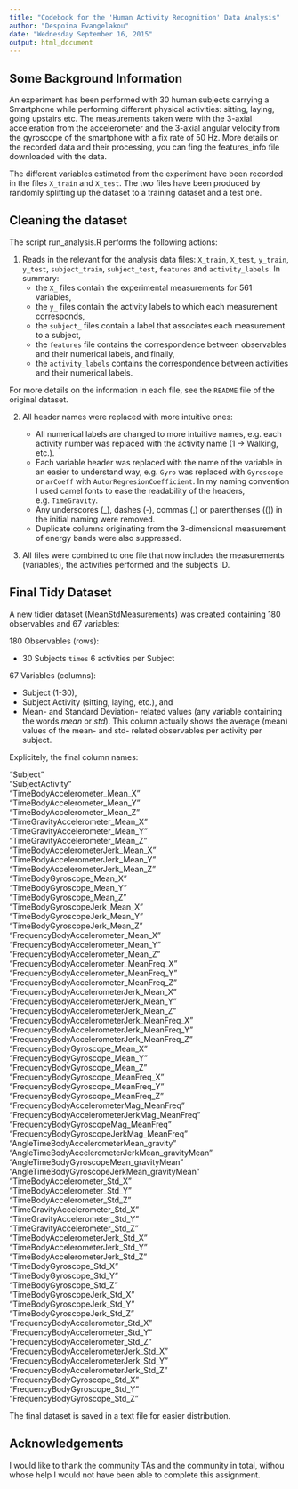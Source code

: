 ```yaml
---
title: "Codebook for the 'Human Activity Recognition' Data Analysis"
author: "Despoina Evangelakou"
date: "Wednesday September 16, 2015"
output: html_document
---
```

## Some Background Information

An experiment has been performed with 30 human subjects carrying a Smartphone while performing different physical activities: sitting, laying, going upstairs etc. The measurements taken were with the 3-axial acceleration from the accelerometer and the 3-axial angular velocity from the gyroscope of the smartphone with a fix rate of 50 Hz. More details on the recorded data and their processing, you can fing the features_info file downloaded with the data. 

The different variables estimated from the experiment have been recorded in the files `X_train` and `X_test`. The two files have been produced by randomly splitting up the dataset to a training dataset and a test one. 

## Cleaning the dataset 

The script run_analysis.R performs the following actions: 

1.  Reads in the relevant for the analysis data files: `X_train`, `X_test`, `y_train`, `y_test`, `subject_train`, `subject_test`, `features` and `activity_labels`. 
In summary:
    * the `X_` files contain the experimental measurements for 561 variables, 
    * the `y_` files contain the activity labels to which each measurement corresponds, 
    * the `subject_` files contain a label that associates each measurement to a subject, 
    * the `features` file contains the correspondence between observables and their numerical labels, and finally, 
    * the `activity_labels` contains the correspondence between activities and their numerical labels. 

   For more details on the information in each file, see the `README` file of the original dataset. 


2.  All header names were replaced with more intuitive ones: 

    * All numerical labels are changed to more intuitive names, e.g. each activity number was replaced with the activity name (1 -> Walking, etc.). 
    * Each variable header was replaced with the name of the variable in an easier to understand way, e.g. `Gyro` was replaced with `Gyroscope` or `arCoeff` with  `AutorRegresionCoefficient`. In my naming convention I used camel fonts to ease the readability of the headers, e.g. `TimeGravity`. 
    * Any underscores (_), dashes (-), commas (,) or parenthenses (()) in the initial naming were removed. 
    * Duplicate columns originating from the 3-dimensional measurement of energy bands were also suppressed. 



3.  All files were combined to one file that now includes the measurements (variables), the activities performed and the subject's ID. 

## Final Tidy Dataset 

A new tidier dataset (MeanStdMeasurements) was created containing 180 observables and 67 variables: 

180 Observables (rows): 

* 30 Subjects `times` 6 activities per Subject 
 
67 Variables (columns): 

* Subject (1-30), 
* Subject Activity (sitting, laying, etc.), and 
* Mean- and Standard Deviation- related values (any variable containing the words *mean* or *std*). This column actually shows the average (mean) values of the mean- and std- related observables per activity per subject. 

Explicitely, the final column names: 

 "Subject"                                        
 "SubjectActivity"                               
 "TimeBodyAccelerometer_Mean_X"                   
 "TimeBodyAccelerometer_Mean_Y"                  
 "TimeBodyAccelerometer_Mean_Z"                   
 "TimeGravityAccelerometer_Mean_X"               
 "TimeGravityAccelerometer_Mean_Y"                
 "TimeGravityAccelerometer_Mean_Z"               
 "TimeBodyAccelerometerJerk_Mean_X"               
 "TimeBodyAccelerometerJerk_Mean_Y"              
 "TimeBodyAccelerometerJerk_Mean_Z"               
 "TimeBodyGyroscope_Mean_X"                      
 "TimeBodyGyroscope_Mean_Y"                       
 "TimeBodyGyroscope_Mean_Z"                      
 "TimeBodyGyroscopeJerk_Mean_X"                   
 "TimeBodyGyroscopeJerk_Mean_Y"                  
 "TimeBodyGyroscopeJerk_Mean_Z"                   
 "FrequencyBodyAccelerometer_Mean_X"             
 "FrequencyBodyAccelerometer_Mean_Y"              
 "FrequencyBodyAccelerometer_Mean_Z"             
 "FrequencyBodyAccelerometer_MeanFreq_X"          
 "FrequencyBodyAccelerometer_MeanFreq_Y"         
 "FrequencyBodyAccelerometer_MeanFreq_Z"          
 "FrequencyBodyAccelerometerJerk_Mean_X"         
 "FrequencyBodyAccelerometerJerk_Mean_Y"          
 "FrequencyBodyAccelerometerJerk_Mean_Z"         
 "FrequencyBodyAccelerometerJerk_MeanFreq_X"      
 "FrequencyBodyAccelerometerJerk_MeanFreq_Y"     
 "FrequencyBodyAccelerometerJerk_MeanFreq_Z"      
 "FrequencyBodyGyroscope_Mean_X"                 
 "FrequencyBodyGyroscope_Mean_Y"                  
 "FrequencyBodyGyroscope_Mean_Z"                 
 "FrequencyBodyGyroscope_MeanFreq_X"              
 "FrequencyBodyGyroscope_MeanFreq_Y"             
 "FrequencyBodyGyroscope_MeanFreq_Z"              
 "FrequencyBodyAccelerometerMag_MeanFreq"        
 "FrequencyBodyAccelerometerJerkMag_MeanFreq"     
 "FrequencyBodyGyroscopeMag_MeanFreq"            
 "FrequencyBodyGyroscopeJerkMag_MeanFreq"         
 "AngleTimeBodyAccelerometerMean_gravity"        
 "AngleTimeBodyAccelerometerJerkMean_gravityMean" 
 "AngleTimeBodyGyroscopeMean_gravityMean"        
 "AngleTimeBodyGyroscopeJerkMean_gravityMean"     
 "TimeBodyAccelerometer_Std_X"                   
 "TimeBodyAccelerometer_Std_Y"                    
 "TimeBodyAccelerometer_Std_Z"                   
 "TimeGravityAccelerometer_Std_X"                 
 "TimeGravityAccelerometer_Std_Y"                
 "TimeGravityAccelerometer_Std_Z"                 
 "TimeBodyAccelerometerJerk_Std_X"               
 "TimeBodyAccelerometerJerk_Std_Y"                
 "TimeBodyAccelerometerJerk_Std_Z"               
 "TimeBodyGyroscope_Std_X"                        
 "TimeBodyGyroscope_Std_Y"                       
 "TimeBodyGyroscope_Std_Z"                        
 "TimeBodyGyroscopeJerk_Std_X"                   
 "TimeBodyGyroscopeJerk_Std_Y"                    
 "TimeBodyGyroscopeJerk_Std_Z"                   
 "FrequencyBodyAccelerometer_Std_X"               
 "FrequencyBodyAccelerometer_Std_Y"              
 "FrequencyBodyAccelerometer_Std_Z"               
 "FrequencyBodyAccelerometerJerk_Std_X"          
 "FrequencyBodyAccelerometerJerk_Std_Y"           
 "FrequencyBodyAccelerometerJerk_Std_Z"          
 "FrequencyBodyGyroscope_Std_X"                   
 "FrequencyBodyGyroscope_Std_Y"                  
 "FrequencyBodyGyroscope_Std_Z"     

The final dataset is saved in a text file for easier distribution. 

 
## Acknowledgements 

I would like to thank the community TAs and the community in total, withou whose help I would not have been able to complete this assignment.  

